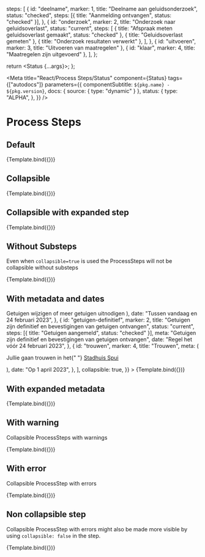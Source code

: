 
  steps: [
    {
      id: "deelname",
      marker: 1,
      title: "Deelname aan geluidsonderzoek",
      status: "checked",
      steps: [{ title: "Aanmelding ontvangen", status: "checked" }],
    },
    {
      id: "onderzoek",
      marker: 2,
      title: "Onderzoek naar geluidsoverlast",
      status: "current",
      steps: [
        { title: "Afspraak meten geluidsoverlast gemaakt", status: "checked" },
        { title: "Geluidsoverlast gemeten" },
        { title: "Onderzoek resultaten verwerkt" },
      ],
    },
    { id: "uitvoeren", marker: 3, title: "Uitvoeren van maatregelen" },
    { id: "klaar", marker: 4, title: "Maatregelen zijn uitgevoerd" },
  ],
};

  return <Status {...args}></Status>;
};

<Meta
  title="React/Process Steps/Status"
  component={Status}
  tags={["autodocs"]}
  parameters={{
    componentSubtitle: `${pkg.name} - ${pkg.version}`,
    docs: { source: { type: "dynamic" } },
    status: {
      type: "ALPHA",
    },
  }}
/>

# Process Steps

## Default

<Canvas>
  <Story name="Default" args={exampleArgs}>
    {Template.bind({})}
  </Story>
</Canvas>

## Collapsible

<Canvas>
  <Story name="Collapsible" args={{ ...exampleArgs, collapsible: true }}>
    {Template.bind({})}
  </Story>
</Canvas>

## Collapsible with expanded step

<Canvas>
  <Story
    name="Collapsible with expanded step"
    args={{
      expandedSteps: ["deelname"],
      steps: [
        {
          id: "deelname",
          marker: 1,
          title: "Deelname aan geluidsonderzoek",
          status: "checked",
          steps: [{ title: "Aanmelding ontvangen", status: "checked" }],
        },
        {
          id: "onderzoek",
          marker: 2,
          title: "Onderzoek naar geluidsoverlast",
          status: "current",
          steps: [
            { title: "Afspraak meten geluidsoverlast gemaakt", status: "checked" },
            { title: "Geluidsoverlast gemeten" },
            { title: "Onderzoek resultaten verwerkt" },
          ],
        },
        { id: "uitvoeren", marker: 3, title: "Uitvoeren van maatregelen" },
        { id: "klaar", marker: 4, title: "Maatregelen zijn uitgevoerd" },
      ],
      collapsible: true,
    }}
  >
    {Template.bind({})}
  </Story>
</Canvas>

## Without Substeps

Even when `collapsible=true` is used the ProcessSteps will not be collapsible without substeps

<Canvas>
  <Story
    name="No Substeps"
    args={{
      steps: [
        {
          id: "getuigen-wijzigen",
          marker: 1,
          title: "Getuigen wijzigen of meer getuigen uitnodigen",
          status: "checked",
        },
        {
          id: "getuigen-definitief",
          marker: 2,
          title: "Getuigen zijn definitief en bevestigingen van getuigen ontvangen",
          status: "current",
        },
        { id: "extras", marker: 3, title: "Eventuele extras bestellen" },
        { id: "trouwen", marker: 4, title: "Trouwen" },
      ],
      collapsible: true,
    }}
  >
    {Template.bind({})}
  </Story>
</Canvas>

## With metadata and dates

<Canvas>
  <Story
    name="With metadata"
    args={{
      steps: [
        {
          id: "getuigen-wijzigen",
          marker: 1,
          title: "Getuigen wijzigen of meer getuigen uitnodigen",
          status: "checked",
          meta: (
            <a className="utrecht-link" href="https://example.com">
              Getuigen wijzigen of meer getuigen uitnodigen
            </a>
          ),
          date: "Tussen vandaag en 24 februari 2023",
        },
        {
          id: "getuigen-definitief",
          marker: 2,
          title: "Getuigen zijn definitief en bevestigingen van getuigen ontvangen",
          status: "current",
          steps: [{ title: "Getuigen aangemeld", status: "checked" }],
          meta: "Getuigen zijn definitief en bevestigingen van getuigen ontvangen",
          date: "Regel het vóór 24 februari 2023",
        },
        {
          id: "trouwen",
          marker: 4,
          title: "Trouwen",
          meta: (
            <p className="utrecht-paragraph">
              Jullie gaan trouwen in het{" "}
              <a className="utrecht-link" href="https://example.com">
                Stadhuis Spui
              </a>
            </p>
          ),
          date: "Op 1 april 2023",
        },
      ],
      collapsible: true,
    }}
  >
    {Template.bind({})}
  </Story>
</Canvas>

## With expanded metadata

<Canvas>
  <Story
    name="With expanded metadata"
    args={{
      expandedSteps: ["ontwerpen"],
      steps: [
        {
          id: "verkennen",
          marker: 1,
          title: "Verkennen",
          status: "checked",
          date: "juli 2023",
        },
        {
          id: "ontwerpen",
          marker: 2,
          title: "Ontwerpen",
          status: "current",
          meta: "Eindelijk tijd om concreet te worden! we schetsen de plannen en leggen het voor om samen tot een beslissing te komen.",
          date: "aug - sept 2023",
          steps: [
            { title: "Voorlopige schetsontwerp afgerond en gepresenteerd", status: "checked" },
            { title: "Stemronde nummer 01", status: "checked" },
            { title: "Verwerken feedback it stemronde", status: "current" },
            { title: "We organiseren een informatieavond voor bewoners" },
          ],
        },
        {
          id: "uitvoeren",
          marker: 4,
          title: "Uitvoeren",
          date: "okt - nov 2023",
        },
        {
          id: "afronden",
          marker: 4,
          title: "Afronden",
          date: "dec 2023",
        },
      ],
      collapsible: true,
    }}
  >
    {Template.bind({})}
  </Story>
</Canvas>

## With warning

Collapsible ProcessSteps with warnings

<Canvas>
  <Story
    name="With warning"
    args={{
      steps: [
        {
          id: "deelname",
          marker: 1,
          title: "Deelname aan geluidsonderzoek",
          status: "checked",
          steps: [{ title: "Aanmelding ontvangen", status: "checked" }],
        },
        {
          id: "onderzoek",
          marker: 2,
          title: "Onderzoek naar geluidsoverlast",
          status: "warning",
          steps: [
            { title: "Afspraak meten geluidsoverlast gemaakt", status: "warning" },
            { title: "Geluidsoverlast gemeten", status: "warning" },
            { title: "Onderzoek resultaten verwerkt" },
          ],
        },
        { id: "uitvoeren", marker: 3, title: "Uitvoeren van maatregelen" },
        { id: "klaar", marker: 4, title: "Maatregelen zijn uitgevoerd" },
      ],
    }}
  >
    {Template.bind({})}
  </Story>
</Canvas>

## With error

Collapsible ProcessStep with errors

<Canvas>
  <Story
    name="With error"
    args={{
      steps: [
        {
          id: "deelname",
          marker: 1,
          title: "Deelname aan geluidsonderzoek",
          status: "checked",
          steps: [{ title: "Aanmelding ontvangen", status: "checked" }],
        },
        {
          id: "onderzoek",
          marker: 2,
          title: "Onderzoek naar geluidsoverlast",
          status: "error",
          meta: "Er is geen afspraak gemaakt. De aanvraag is stopgezet. Wilt u toch graag in aanmerking komen voor subsidie? Neem dan contact op met de gemeente via 14070.",
          steps: [{ title: "Afspraak meten geluidsoverlast gemaakt", status: "error" }],
        },
        { id: "uitvoeren", marker: 3, title: "Uitvoeren van maatregelen" },
        { id: "klaar", marker: 4, title: "Maatregelen zijn uitgevoerd" },
      ],
    }}
  >
    {Template.bind({})}
  </Story>
</Canvas>

## Non collapsible step

Collapsible ProcessStep with errors might also be made more visible by using `collapsible: false` in the step.

<Canvas>
  <Story
    name="Non collapsible step"
    args={{
      expandedSteps: ["onderzoek"],
      steps: [
        {
          id: "deelname",
          marker: 1,
          title: "Deelname aan geluidsonderzoek",
          status: "checked",
          steps: [{ title: "Aanmelding ontvangen", status: "checked" }],
        },
        {
          id: "onderzoek",
          marker: 2,
          title: "Onderzoek naar geluidsoverlast",
          status: "error",
          meta: "Er is geen afspraak gemaakt. De aanvraag is stopgezet. Wilt u toch graag in aanmerking komen voor subsidie? Neem dan contact op met de gemeente via 14070.",
          steps: [{ title: "Afspraak meten geluidsoverlast gemaakt", status: "error" }],
          collapsible: false,
        },
        { id: "uitvoeren", marker: 3, title: "Uitvoeren van maatregelen" },
        { id: "klaar", marker: 4, title: "Maatregelen zijn uitgevoerd" },
      ],
      collapsible: true,
    }}
  >
    {Template.bind({})}
  </Story>
</Canvas>
